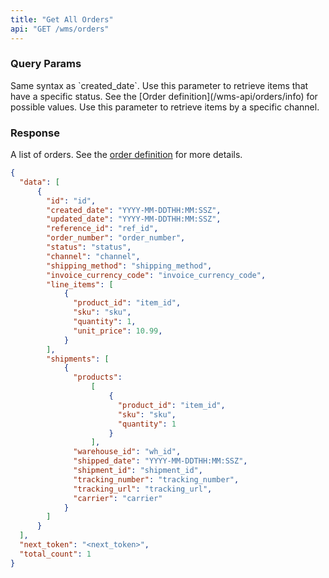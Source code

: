 ```yaml
---
title: "Get All Orders"
api: "GET /wms/orders"
---
```


<Snippet file="headers.mdx" />

### Query Params
<Snippet file="page-token.mdx" />

<Snippet file="created_date_query_param.mdx" />

<ParamField query="updated_date" type="string" optional>
  Same syntax as `created_date`.
</ParamField>

<ParamField query="status" type="string" optional>
  Use this parameter to retrieve items that have a specific status.
  See the [Order definition](/wms-api/orders/info) for possible values.
</ParamField>

<ParamField query="channel" type="string" optional>
  Use this parameter to retrieve items by a specific channel.
</ParamField>

### Response

<ResponseField name="data" type="list of orders">

A list of orders. See the [order definition](/wms-api/orders/info) for more details.

<Snippet file="order.mdx" />

</ResponseField>

<Snippet file="total_count.mdx" />

<Snippet file="next-token.mdx" />

<ResponseExample>

```json Response
{
  "data": [
      {
        "id": "id",
        "created_date": "YYYY-MM-DDTHH:MM:SSZ",
        "updated_date": "YYYY-MM-DDTHH:MM:SSZ",
        "reference_id": "ref_id",
        "order_number": "order_number",
        "status": "status",
        "channel": "channel",
        "shipping_method": "shipping_method",
        "invoice_currency_code": "invoice_currency_code",
        "line_items": [
            {
              "product_id": "item_id",
              "sku": "sku",
              "quantity": 1,
              "unit_price": 10.99,
            }
        ],
        "shipments": [
            {
              "products":
                  [
                      {
                        "product_id": "item_id",
                        "sku": "sku",
                        "quantity": 1
                      }
                  ],
              "warehouse_id": "wh_id",
              "shipped_date": "YYYY-MM-DDTHH:MM:SSZ",
              "shipment_id": "shipment_id",
              "tracking_number": "tracking_number",
              "tracking_url": "tracking_url",
              "carrier": "carrier"
            }
        ]
      }
  ],
  "next_token": "<next_token>",
  "total_count": 1
}
```

</ResponseExample>
